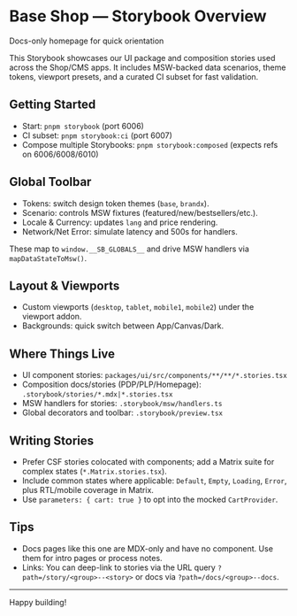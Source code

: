
<Meta title="Overview" />


# Base Shop — Storybook Overview

Docs-only homepage for quick orientation

This Storybook showcases our UI package and composition stories used across the Shop/CMS apps. It includes MSW-backed data scenarios, theme tokens, viewport presets, and a curated CI subset for fast validation.

## Getting Started

- Start: `pnpm storybook` (port 6006)
- CI subset: `pnpm storybook:ci` (port 6007)
- Compose multiple Storybooks: `pnpm storybook:composed` (expects refs on 6006/6008/6010)

## Global Toolbar

- Tokens: switch design token themes (`base`, `brandx`).
- Scenario: controls MSW fixtures (featured/new/bestsellers/etc.).
- Locale & Currency: updates `lang` and price rendering.
- Network/Net Error: simulate latency and 500s for handlers.

These map to `window.__SB_GLOBALS__` and drive MSW handlers via `mapDataStateToMsw()`.

## Layout & Viewports

- Custom viewports (`desktop`, `tablet`, `mobile1`, `mobile2`) under the viewport addon.
- Backgrounds: quick switch between App/Canvas/Dark.

## Where Things Live

- UI component stories: `packages/ui/src/components/**/**/*.stories.tsx`
- Composition docs/stories (PDP/PLP/Homepage): `.storybook/stories/*.mdx|*.stories.tsx`
- MSW handlers for stories: `.storybook/msw/handlers.ts`
- Global decorators and toolbar: `.storybook/preview.tsx`

## Writing Stories

- Prefer CSF stories colocated with components; add a Matrix suite for complex states (`*.Matrix.stories.tsx`).
- Include common states where applicable: `Default`, `Empty`, `Loading`, `Error`, plus RTL/mobile coverage in Matrix.
- Use `parameters: { cart: true }` to opt into the mocked `CartProvider`.

## Tips

- Docs pages like this one are MDX-only and have no component. Use them for intro pages or process notes.
- Links: You can deep-link to stories via the URL query `?path=/story/<group>--<story>` or docs via `?path=/docs/<group>--docs`.

---

Happy building!
